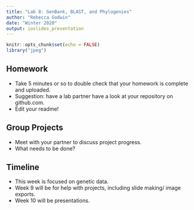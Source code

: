 ```yaml
---
title: "Lab 8: GenBank, BLAST, and Phylogenies"
author: "Rebecca Godwin"
date: "Winter 2020"
output: ioslides_presentation
---
```


```r
knitr::opts_chunk$set(echo = FALSE)
library("jpeg")
```

## Homework
- Take 5 minutes or so to double check that your homework is complete and uploaded.
- Suggestion: have a lab partner have a look at your repository on github.com. 
- Edit your readme!  

## Group Projects
- Meet with your partner to discuss project progress.  
- What needs to be done?

## Timeline
- This week is focused on genetic data. 
- Week 9 will be for help with projects, including slide making/ image exports.
- Week 10 will be presentations.